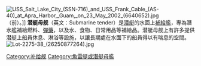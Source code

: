 {{multiple issues|
{{expand|time=2015-06-15T01:45:46+00:00}}
{{unreferenced|time=2015-06-15T01:22:37+00:00}}
}}
{{Distinguish|航空潜舰}}
[[File:USS_Salt_Lake_City_(SSN-716)_and_USS_Frank_Cable_(AS-40)_at_Apra_Harbor,_Guam,_on_23_May_2002_(6640652).jpg|thumb]]（前）。]]
'''潜艇母舰'''（英文：Submarine tender）是[[潜艇|潜艇]]的水面上[[補給艦|補給艦]]，專為潛水艦補給燃料、[[彈藥|彈藥]]，以及水、食物、日常用品等補給品。潜艇母舰上有許多提供潜艇上船員休息、淋浴等設施，以讓長期處在水面下的船員得以有喘息的空間。
[[File:Lot-2275-38_(26250877264).jpg|thumb]]
{{19世纪和20世纪作战舰只类型}}
[[Category:补给舰|Category:补给舰]]
[[Category:魚雷艇或潛艇母艦|Category:魚雷艇或潛艇母艦]]